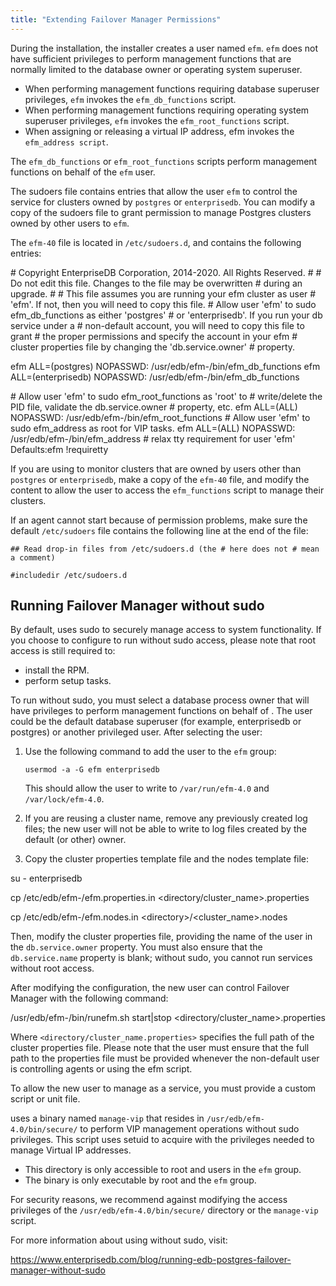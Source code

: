 ```yaml
---
title: "Extending Failover Manager Permissions"
---
```


<div id="extending_efm_permissions" class="registered_link"></div>


During the installation, the installer creates a user named `efm`. `efm` does not have sufficient privileges to perform management functions that are normally limited to the database owner or operating system superuser.

-   When performing management functions requiring database superuser privileges, `efm` invokes the `efm_db_functions` script.
-   When performing management functions requiring operating system superuser privileges, `efm` invokes the `efm_root_functions` script.
-   When assigning or releasing a virtual IP address, efm invokes the `efm_address script`.

The `efm_db_functions` or `efm_root_functions` scripts perform management functions on behalf of the `efm` user.

The sudoers file contains entries that allow the user `efm` to control the service for clusters owned by `postgres` or `enterprisedb`. You can modify a copy of the sudoers file to grant permission to manage Postgres clusters owned by other users to `efm`.

The `efm-40` file is located in `/etc/sudoers.d`, and contains the following entries:

<div class="parsed-literal">

\# Copyright EnterpriseDB Corporation, 2014-2020. All Rights Reserved. \# \# Do not edit this file. Changes to the file may be overwritten \# during an upgrade. \# \# This file assumes you are running your efm cluster as user \# 'efm'. If not, then you will need to copy this file. \# Allow user 'efm' to sudo efm\_db\_functions as either 'postgres' \# or 'enterprisedb'. If you run your db service under a \# non-default account, you will need to copy this file to grant \# the proper permissions and specify the account in your efm \# cluster properties file by changing the 'db.service.owner' \# property.

efm ALL=(postgres) NOPASSWD: /usr/edb/efm-/bin/efm\_db\_functions efm ALL=(enterprisedb) NOPASSWD: /usr/edb/efm-/bin/efm\_db\_functions

\# Allow user 'efm' to sudo efm\_root\_functions as 'root' to \# write/delete the PID file, validate the db.service.owner \# property, etc. efm ALL=(ALL) NOPASSWD: /usr/edb/efm-/bin/efm\_root\_functions \# Allow user 'efm' to sudo efm\_address as root for VIP tasks. efm ALL=(ALL) NOPASSWD: /usr/edb/efm-/bin/efm\_address \# relax tty requirement for user 'efm' Defaults:efm !requiretty

</div>

If you are using to monitor clusters that are owned by users other than `postgres` or `enterprisedb`, make a copy of the `efm-40` file, and modify the content to allow the user to access the `efm_functions` script to manage their clusters.

If an agent cannot start because of permission problems, make sure the default `/etc/sudoers` file contains the following line at the end of the file:

`## Read drop-in files from /etc/sudoers.d (the # here does not # mean a comment)`

`#includedir /etc/sudoers.d`

<div id="running_efm_without_sudo" class="registered_link"></div>

## Running Failover Manager without sudo

By default, uses sudo to securely manage access to system functionality. If you choose to configure to run without sudo access, please note that root access is still required to:

-   install the RPM.
-   perform setup tasks.

To run without sudo, you must select a database process owner that will have privileges to perform management functions on behalf of . The user could be the default database superuser (for example, enterprisedb or postgres) or another privileged user. After selecting the user:

1.  Use the following command to add the user to the `efm` group:

    `usermod -a -G efm enterprisedb`

    This should allow the user to write to `/var/run/efm-4.0` and `/var/lock/efm-4.0`.

2.  If you are reusing a cluster name, remove any previously created log files; the new user will not be able to write to log files created by the default (or other) owner.

3.  Copy the cluster properties template file and the nodes template file:

<div class="parsed-literal">

su - enterprisedb

cp /etc/edb/efm-/efm.properties.in &lt;directory/cluster\_name&gt;.properties

cp /etc/edb/efm-/efm.nodes.in &lt;directory&gt;/&lt;cluster\_name&gt;.nodes

</div>

Then, modify the cluster properties file, providing the name of the user in the `db.service.owner` property. You must also ensure that the `db.service.name` property is blank; without sudo, you cannot run services without root access.

After modifying the configuration, the new user can control Failover Manager with the following command:

<div class="parsed-literal">

/usr/edb/efm-/bin/runefm.sh start\|stop &lt;directory/cluster\_name&gt;.properties

</div>

Where `<directory/cluster_name.properties>` specifies the full path of the cluster properties file. Please note that the user must ensure that the full path to the properties file must be provided whenever the non-default user is controlling agents or using the efm script.

To allow the new user to manage as a service, you must provide a custom script or unit file.

uses a binary named `manage-vip` that resides in `/usr/edb/efm-4.0/bin/secure/` to perform VIP management operations without sudo privileges. This script uses setuid to acquire with the privileges needed to manage Virtual IP addresses.

-   This directory is only accessible to root and users in the `efm` group.
-   The binary is only executable by root and the `efm` group.

For security reasons, we recommend against modifying the access privileges of the `/usr/edb/efm-4.0/bin/secure/` directory or the `manage-vip` script.

For more information about using without sudo, visit:

<https://www.enterprisedb.com/blog/running-edb-postgres-failover-manager-without-sudo>
